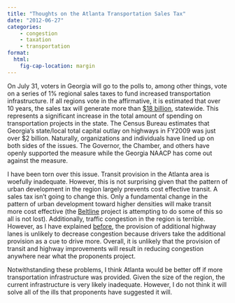 ```yaml
---
title: "Thoughts on the Atlanta Transportation Sales Tax"
date: "2012-06-27"
categories:
    - congestion
    - taxation
    - transportation
format:
  html: 
    fig-cap-location: margin
---
```


On July 31, voters in Georgia will go to the polls to, among other things, vote on a series of 1% regional sales taxes to fund increased transportation infrastructure. If all regions vote in the affirmative, it is estimated that over 10 years, the sales tax will generate more than [$18 billion](http://dot.ga.gov/localgovernment/FundingPrograms/transreferendum/Pages/default.aspx), statewide. This represents a significant increase in the total amount of spending on transportation projects in the state. The Census Bureau estimates that Georgia’s state/local total capital outlay on highways in FY2009 was just over $2 billion. Naturally, organizations and individuals have lined up on both sides of the issues. The Governor, the Chamber, and others have openly supported the measure while the Georgia NAACP has come out against the measure.

I have been torn over this issue. Transit provision in the Atlanta area is woefully inadequate. However, this is not surprising given that the pattern of urban development in the region largely prevents cost effective transit. A sales tax isn’t going to change this. Only a fundamental change in the pattern of urban development toward higher densities will make transit more cost effective (the [Beltline](http://beltline.org/) project is attempting to do some of this so all is not lost). Additionally, traffic congestion in the region is terrible. However, as I have explained [before](/blog/2012-05-16-evidence-of-fundamdental-law/), the provision of additional highway lanes is unlikely to decrease congestion because drivers take the additional provision as a cue to drive more. Overall, it is unlikely that the provision of transit and highway improvements will result in reducing congestion anywhere near what the proponents project.

Notwithstanding these problems, I think Atlanta would be better off if more transportation infrastructure was provided. Given the size of the region, the current infrastructure is very likely inadequate. However, I do not think it will solve all of the ills that proponents have suggested it will.